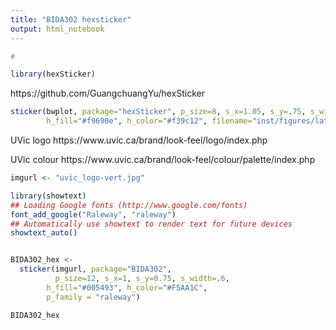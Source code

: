 ```yaml
---
title: "BIDA302 hexsticker"
output: html_notebook
---
```



```r

# 

library(hexSticker)

```

https://github.com/GuangchuangYu/hexSticker 

```r
sticker(bwplot, package="hexSticker", p_size=8, s_x=1.05, s_y=.75, s_width=2, s_height=1.5,
        h_fill="#f9690e", h_color="#f39c12", filename="inst/figures/lattice.png")
```


UVic logo
https://www.uvic.ca/brand/look-feel/logo/index.php 


UVic colour
https://www.uvic.ca/brand/look-feel/colour/palette/index.php


```r

imgurl <- "uvic_logo-vert.jpg"

library(showtext)
## Loading Google fonts (http://www.google.com/fonts)
font_add_google("Raleway", "raleway")
## Automatically use showtext to render text for future devices
showtext_auto()


BIDA302_hex <- 
  sticker(imgurl, package="BIDA302", 
          p_size=12, s_x=1, s_y=0.75, s_width=.6,
        h_fill="#005493", h_color="#F5AA1C",
        p_family = "raleway")

BIDA302_hex

```

